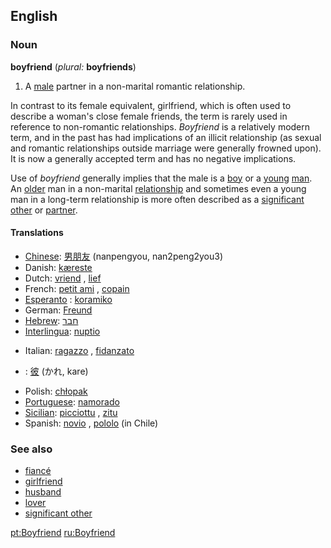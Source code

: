 ==English==

===Noun===
'''boyfriend''' (''plural:'' '''boyfriends''')

#A [[male]] partner in a non-marital romantic relationship.

In contrast to its female equivalent, girlfriend, which is often used to describe a woman's close female friends, the term is rarely used in reference to non-romantic relationships. ''Boyfriend'' is a relatively modern term, and in the past has had implications of an illicit relationship (as sexual and romantic relationships outside marriage were generally frowned upon). It is now a generally accepted term and has no negative implications. 

Use of ''boyfriend'' generally implies that the male is a [[boy]] or a [[young]] [[man]].  An [[old]]er man in a non-marital [[relationship]] and sometimes even a young man in a long-term relationship is more often described as a [[significant other]] or [[partner]].

====Translations====
{{top}}
*[[w:Chinese language|Chinese]]: [[男朋友]] (nanpengyou, nan2peng2you3)
*Danish: [[kæreste]]
*Dutch: [[vriend]] {{m}}, [[lief]] {{n}}
*French: [[petit ami]] {{m}}, [[copain]] {{m}}
*[[w:Esperanto|Esperanto]] : [[koramiko]]
*German: [[Freund]] {{m}}
*[[w:Hebrew language|Hebrew]]: [[חבר]] {{m}}
*[[w:Interlingua|Interlingua]]: [[nuptio]]
{{mid}}
*Italian: [[ragazzo]] {{m}}, [[fidanzato]] {{m}}
*{{jp}}: [[彼]] (かれ, kare)<!--The following is not relevant here - it belongs on the Japanese page: (Note: kare can also mean [[he]]) -->
*Polish: [[chłopak]] {{m}}
*[[Portuguese]]: [[namorado]] {{m}}
*[[Sicilian]]: [[picciottu]] {{m}}, [[zitu]] {{m}}
*Spanish: [[novio]] {{m}}, [[pololo]] {{m}}(in Chile)
{{bottom}}

===See also===
*[[fiancé]]
*[[girlfriend]]
*[[husband]]
*[[lover]]
*[[significant other]]

[[pt:Boyfriend]]
[[ru:Boyfriend]]
